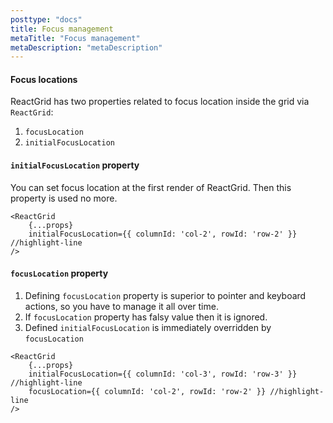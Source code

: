 ```yaml
---
posttype: "docs"
title: Focus management
metaTitle: "Focus management"
metaDescription: "metaDescription"
---
```


#### Focus locations

ReactGrid has two properties related to focus location inside the grid via `ReactGrid`:

1. `focusLocation`
2. `initialFocusLocation`

#### ```initialFocusLocation``` property

You can set focus location at the first render of ReactGrid. Then this property is used no more.

```tsx
<ReactGrid
    {...props}
    initialFocusLocation={{ columnId: 'col-2', rowId: 'row-2' }} //highlight-line
/>
```

#### ```focusLocation``` property

1. Defining `focusLocation` property is superior to pointer and keyboard actions, so you have to manage it all over time. 
2. If `focusLocation` property has falsy value then it is ignored. 
3. Defined `initialFocusLocation` is immediately overridden by `focusLocation`

```tsx
<ReactGrid
    {...props}
    initialFocusLocation={{ columnId: 'col-3', rowId: 'row-3' }} //highlight-line
    focusLocation={{ columnId: 'col-2', rowId: 'row-2' }} //highlight-line
/>
```

